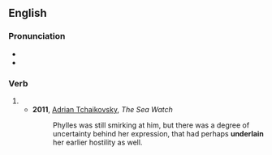 ==English==

===Pronunciation===
* {{IPA|en|/ʌndəɹˈleɪn/}}
* {{rhymes|en|eɪn|s=3}}

===Verb===
{{head|en|verb form}}

# {{past participle of|en|underlie|nocat=1}}
#* '''2011''', [[w:Adrian Tchaikovsky|Adrian Tchaikovsky]], ''The Sea Watch''
#*: Phylles was still smirking at him, but there was a degree of uncertainty behind her expression, that had perhaps '''underlain''' her earlier hostility as well.